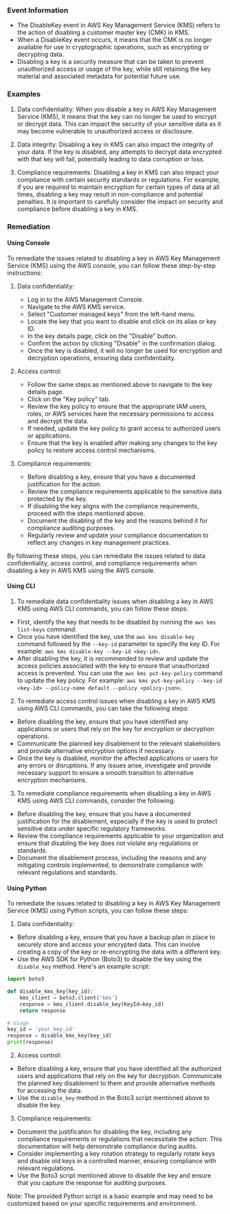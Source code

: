 
### Event Information

- The DisableKey event in AWS Key Management Service (KMS) refers to the action of disabling a customer master key (CMK) in KMS.
- When a DisableKey event occurs, it means that the CMK is no longer available for use in cryptographic operations, such as encrypting or decrypting data.
- Disabling a key is a security measure that can be taken to prevent unauthorized access or usage of the key, while still retaining the key material and associated metadata for potential future use.


### Examples

1. Data confidentiality: When you disable a key in AWS Key Management Service (KMS), it means that the key can no longer be used to encrypt or decrypt data. This can impact the security of your sensitive data as it may become vulnerable to unauthorized access or disclosure.

2. Data integrity: Disabling a key in KMS can also impact the integrity of your data. If the key is disabled, any attempts to decrypt data encrypted with that key will fail, potentially leading to data corruption or loss.

3. Compliance requirements: Disabling a key in KMS can also impact your compliance with certain security standards or regulations. For example, if you are required to maintain encryption for certain types of data at all times, disabling a key may result in non-compliance and potential penalties. It is important to carefully consider the impact on security and compliance before disabling a key in KMS.

### Remediation

#### Using Console

To remediate the issues related to disabling a key in AWS Key Management Service (KMS) using the AWS console, you can follow these step-by-step instructions:

1. Data confidentiality:
   - Log in to the AWS Management Console.
   - Navigate to the AWS KMS service.
   - Select "Customer managed keys" from the left-hand menu.
   - Locate the key that you want to disable and click on its alias or key ID.
   - In the key details page, click on the "Disable" button.
   - Confirm the action by clicking "Disable" in the confirmation dialog.
   - Once the key is disabled, it will no longer be used for encryption and decryption operations, ensuring data confidentiality.

2. Access control:
   - Follow the same steps as mentioned above to navigate to the key details page.
   - Click on the "Key policy" tab.
   - Review the key policy to ensure that the appropriate IAM users, roles, or AWS services have the necessary permissions to access and decrypt the data.
   - If needed, update the key policy to grant access to authorized users or applications.
   - Ensure that the key is enabled after making any changes to the key policy to restore access control mechanisms.

3. Compliance requirements:
   - Before disabling a key, ensure that you have a documented justification for the action.
   - Review the compliance requirements applicable to the sensitive data protected by the key.
   - If disabling the key aligns with the compliance requirements, proceed with the steps mentioned above.
   - Document the disabling of the key and the reasons behind it for compliance auditing purposes.
   - Regularly review and update your compliance documentation to reflect any changes in key management practices.

By following these steps, you can remediate the issues related to data confidentiality, access control, and compliance requirements when disabling a key in AWS KMS using the AWS console.

#### Using CLI

1. To remediate data confidentiality issues when disabling a key in AWS KMS using AWS CLI commands, you can follow these steps:

- First, identify the key that needs to be disabled by running the `aws kms list-keys` command.
- Once you have identified the key, use the `aws kms disable-key` command followed by the `--key-id` parameter to specify the key ID. For example: `aws kms disable-key --key-id <key-id>`.
- After disabling the key, it is recommended to review and update the access policies associated with the key to ensure that unauthorized access is prevented. You can use the `aws kms put-key-policy` command to update the key policy. For example: `aws kms put-key-policy --key-id <key-id> --policy-name default --policy <policy-json>`.

2. To remediate access control issues when disabling a key in AWS KMS using AWS CLI commands, you can take the following steps:

- Before disabling the key, ensure that you have identified any applications or users that rely on the key for encryption or decryption operations.
- Communicate the planned key disablement to the relevant stakeholders and provide alternative encryption options if necessary.
- Once the key is disabled, monitor the affected applications or users for any errors or disruptions. If any issues arise, investigate and provide necessary support to ensure a smooth transition to alternative encryption mechanisms.

3. To remediate compliance requirements when disabling a key in AWS KMS using AWS CLI commands, consider the following:

- Before disabling the key, ensure that you have a documented justification for the disablement, especially if the key is used to protect sensitive data under specific regulatory frameworks.
- Review the compliance requirements applicable to your organization and ensure that disabling the key does not violate any regulations or standards.
- Document the disablement process, including the reasons and any mitigating controls implemented, to demonstrate compliance with relevant regulations and standards.

#### Using Python

To remediate the issues related to disabling a key in AWS Key Management Service (KMS) using Python scripts, you can follow these steps:

1. Data confidentiality:
- Before disabling a key, ensure that you have a backup plan in place to securely store and access your encrypted data. This can involve creating a copy of the key or re-encrypting the data with a different key.
- Use the AWS SDK for Python (Boto3) to disable the key using the `disable_key` method. Here's an example script:

```python
import boto3

def disable_kms_key(key_id):
    kms_client = boto3.client('kms')
    response = kms_client.disable_key(KeyId=key_id)
    return response

# Usage
key_id = 'your_key_id'
response = disable_kms_key(key_id)
print(response)
```

2. Access control:
- Before disabling a key, ensure that you have identified all the authorized users and applications that rely on the key for decryption. Communicate the planned key disablement to them and provide alternative methods for accessing the data.
- Use the `disable_key` method in the Boto3 script mentioned above to disable the key.

3. Compliance requirements:
- Document the justification for disabling the key, including any compliance requirements or regulations that necessitate the action. This documentation will help demonstrate compliance during audits.
- Consider implementing a key rotation strategy to regularly rotate keys and disable old keys in a controlled manner, ensuring compliance with relevant regulations.
- Use the Boto3 script mentioned above to disable the key and ensure that you capture the response for auditing purposes.

Note: The provided Python script is a basic example and may need to be customized based on your specific requirements and environment.

